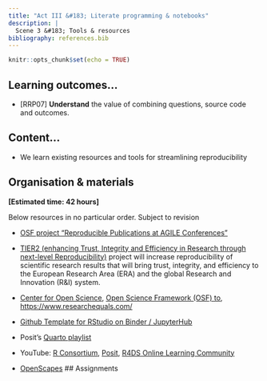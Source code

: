 ```yaml
---
title: "Act III &#183; Literate programming & notebooks"
description: |
  Scene 3 &#183; Tools & resources
bibliography: references.bib
---
```


```r
knitr::opts_chunk$set(echo = TRUE)
```

## Learning outcomes...

-   [RRP07] **Understand** the value of combining questions, source code and outcomes.

## Content...

-   We learn existing resources and tools for streamlining reproducibility 

## Organisation & materials

**[Estimated time: 42 hours]**

Below resources in no particular order. Subject to revision 

-   [OSF project "Reproducible Publications at AGILE Conferences"](https://osf.io/phmce/)

-   [TIER2 (enhancing Trust, Integrity and Efficiency in Research through next-level Reproducibility)](https://tier2-project.eu/) project will increase reproducibility of scientific research results that will bring trust, integrity, and efficiency to the European Research Area (ERA) and the global Research and Innovation (R&I) system.

-   [Center for Open Science](https://www.cos.io/), [Open Science Framework (OSF) to](https://osf.io/), [https://www.researchequals.com/](https://www.researchequals.com/)

-   [Github Template for RStudio on Binder / JupyterHub](https://github.com/rocker-org/binder/)

-   Posit's [Quarto playlist](https://www.youtube.com/playlist?list=PL9HYL-VRX0oRupficE2l5DGgVIzpypTHs)

-   YouTube: [R Consortium](https://www.youtube.com/@RConsortium/), [Posit](https://www.youtube.com/@PositPBC), [R4DS Online Learning Community](https://www.youtube.com/@r4ds)


-   [OpenScapes](https://openscapes.github.io/series/)
## Assignments


